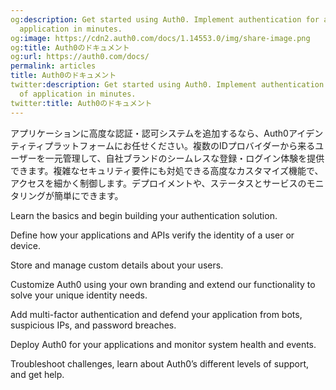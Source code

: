 ```yaml
---
og:description: Get started using Auth0. Implement authentication for any kind of
  application in minutes.
og:image: https://cdn2.auth0.com/docs/1.14553.0/img/share-image.png
og:title: Auth0のドキュメント
og:url: https://auth0.com/docs/
permalink: articles
title: Auth0のドキュメント
twitter:description: Get started using Auth0. Implement authentication for any kind
  of application in minutes.
twitter:title: Auth0のドキュメント
---
```



<AuthDocsPipeline/>

アプリケーションに高度な認証・認可システムを追加するなら、Auth0アイデンティティプラットフォームにお任せください。複数のIDプロバイダーから来るユーザーを一元管理して、自社ブランドのシームレスな登録・ログイン体験を提供できます。複雑なセキュリティ要件にも対処できる高度なカスタマイズ機能で、アクセスを細かく制御します。デプロイメントや、ステータスとサービスのモニタリングが簡単にできます。

<Card title="Get Started" href="/docs/get-started">

Learn the basics and begin building your authentication solution.

</Card><Card title="Authenticate" href="/docs/authenticate">

Define how your applications and APIs verify the identity of a user or device.

</Card><Card title="Manage Users" href="/docs/manage-users">

Store and manage custom details about your users.

</Card><Card title="Customize" href="/docs/customize">

Customize Auth0 using your own branding and extend our functionality to solve your unique identity needs.

</Card><Card title="Secure" href="/docs/secure">

Add multi-factor authentication and defend your application from bots, suspicious IPs, and password breaches.

</Card><Card title="Deploy and Monitor" href="/docs/deploy-monitor">

Deploy Auth0 for your applications and monitor system health and events.

</Card><Card title="Troubleshoot" href="/docs/troubleshoot">

Troubleshoot challenges, learn about Auth0’s different levels of support, and get help.

</Card>